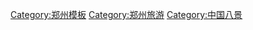 {{Navbox
|state      = autocollapse<!--autocollapse、uncollapsed、collapsed、plain、off-->
|name       = 嵩山八景
|title      = '''[[嵩山|嵩山八景]]'''
|image      =
|above      =
|abovestyle = 
|listclass  = hlist
 
|group1 =
| list1 =
* [[法王寺 (登封)|嵩门待月]]
* [[石淙|石淙会饮]]
* [[箕山 (河南)|箕阴避暑]]
* [[潁河|颖水春耕]]
* [[玉溪 (嵩山)|玉溪垂钓]]
* [[少室山|少室晴雪]]
* [[轩辕关|轩辕早行]]
* [[卢崖寺|卢崖瀑布]]

|belowstyle = text-align: left;
|below      = 
}}<noinclude>
[[Category:郑州模板]]
[[Category:郑州旅游]]
[[Category:中国八景]]
</noinclude>